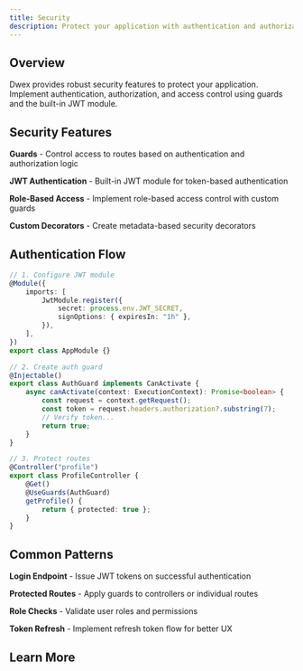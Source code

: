 ```yaml
---
title: Security
description: Protect your application with authentication and authorization
---
```


## Overview

Dwex provides robust security features to protect your application. Implement authentication, authorization, and access control using guards and the built-in JWT module.

## Security Features

**Guards** - Control access to routes based on authentication and authorization logic

**JWT Authentication** - Built-in JWT module for token-based authentication

**Role-Based Access** - Implement role-based access control with custom guards

**Custom Decorators** - Create metadata-based security decorators

## Authentication Flow

```typescript
// 1. Configure JWT module
@Module({
	imports: [
		JwtModule.register({
			secret: process.env.JWT_SECRET,
			signOptions: { expiresIn: "1h" },
		}),
	],
})
export class AppModule {}

// 2. Create auth guard
@Injectable()
export class AuthGuard implements CanActivate {
	async canActivate(context: ExecutionContext): Promise<boolean> {
		const request = context.getRequest();
		const token = request.headers.authorization?.substring(7);
		// Verify token...
		return true;
	}
}

// 3. Protect routes
@Controller("profile")
export class ProfileController {
	@Get()
	@UseGuards(AuthGuard)
	getProfile() {
		return { protected: true };
	}
}
```

## Common Patterns

**Login Endpoint** - Issue JWT tokens on successful authentication

**Protected Routes** - Apply guards to controllers or individual routes

**Role Checks** - Validate user roles and permissions

**Token Refresh** - Implement refresh token flow for better UX

## Learn More

<Cards>
	<Card
		title="Guards"
		href="/docs/security/guards"
		description="Create authentication and authorization guards"
	/>
	<Card
		title="Authentication"
		href="/docs/security/authentication"
		description="Implement JWT-based authentication"
	/>
	<Card
		title="JWT Module"
		href="/docs/modules/jwt"
		description="Sign and verify JWT tokens"
	/>
</Cards>
